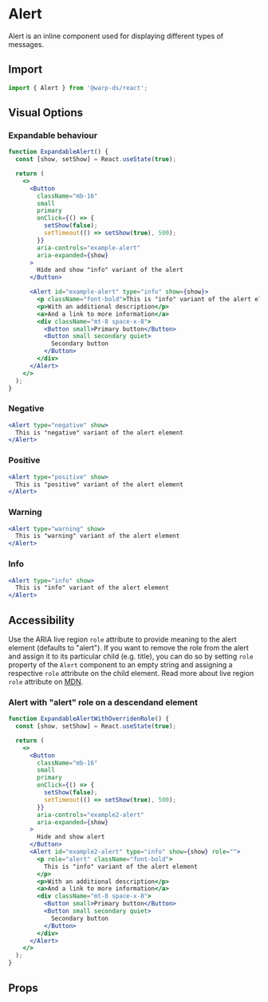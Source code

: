 
# Alert

Alert is an inline component used for displaying different types of messages.

## Import

```js
import { Alert } from '@warp-ds/react';
```

## Visual Options

### Expandable behaviour

```jsx example
function ExpandableAlert() {
  const [show, setShow] = React.useState(true);

  return (
    <>
      <Button
        className="mb-16"
        small
        primary
        onClick={() => {
          setShow(false);
          setTimeout(() => setShow(true), 500);
        }}
        aria-controls="example-alert"
        aria-expanded={show}
      >
        Hide and show "info" variant of the alert
      </Button>

      <Alert id="example-alert" type="info" show={show}>
        <p className="font-bold">This is "info" variant of the alert element</p>
        <p>With an additional description</p>
        <a>And a link to more information</a>
        <div className="mt-8 space-x-8">
          <Button small>Primary button</Button>
          <Button small secondary quiet>
            Secondary button
          </Button>
        </div>
      </Alert>
    </>
  );
}
```

### Negative

```jsx example
<Alert type="negative" show>
  This is "negative" variant of the alert element
</Alert>
```

### Positive

```jsx example
<Alert type="positive" show>
  This is "positive" variant of the alert element
</Alert>
```

### Warning

```jsx example
<Alert type="warning" show>
  This is "warning" variant of the alert element
</Alert>
```

### Info

```jsx example
<Alert type="info" show>
  This is "info" variant of the alert element
</Alert>
```

## Accessibility

Use the ARIA live region `role` attribute to provide meaning to the alert
element (defaults to "alert"). If you want to remove the role from the alert and
assign it to its particular child (e.g. title), you can do so by setting `role`
property of the `Alert` component to an empty string and assigning a respective
`role` attribute on the child element. Read more about live region `role`
attribute on
[MDN](https://developer.mozilla.org/en-US/docs/Web/Accessibility/ARIA/ARIA_Live_Regions#roles_with_implicit_live_region_attributes).

### Alert with "alert" role on a descendand element

```jsx example
function ExpandableAlertWithOverridenRole() {
  const [show, setShow] = React.useState(true);

  return (
    <>
      <Button
        className="mb-16"
        small
        primary
        onClick={() => {
          setShow(false);
          setTimeout(() => setShow(true), 500);
        }}
        aria-controls="example2-alert"
        aria-expanded={show}
      >
        Hide and show alert
      </Button>
      <Alert id="example2-alert" type="info" show={show} role="">
        <p role="alert" className="font-bold">
          This is "info" variant of the alert element
        </p>
        <p>With an additional description</p>
        <a>And a link to more information</a>
        <div className="mt-8 space-x-8">
          <Button small>Primary button</Button>
          <Button small secondary quiet>
            Secondary button
          </Button>
        </div>
      </Alert>
    </>
  );
}
```

## Props

```props packages/alert/src/component.tsx

```
